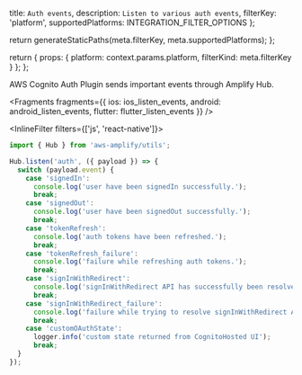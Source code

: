   title: `Auth events`,
  description: `Listen to various auth events`,
  filterKey: 'platform',
  supportedPlatforms: INTEGRATION_FILTER_OPTIONS
};



  return generateStaticPaths(meta.filterKey, meta.supportedPlatforms);
};

  return {
    props: {
      platform: context.params.platform,
      filterKind: meta.filterKey
    }
  };
};

AWS Cognito Auth Plugin sends important events through Amplify Hub.


<Fragments
  fragments={{
    ios: ios_listen_events,
    android: android_listen_events,
    flutter: flutter_listen_events
  }}
/>

<InlineFilter filters={['js', 'react-native']}>

```js
import { Hub } from 'aws-amplify/utils';

Hub.listen('auth', ({ payload }) => {
  switch (payload.event) {
    case 'signedIn':
      console.log('user have been signedIn successfully.');
      break;
    case 'signedOut':
      console.log('user have been signedOut successfully.');
      break;
    case 'tokenRefresh':
      console.log('auth tokens have been refreshed.');
      break;
    case 'tokenRefresh_failure':
      console.log('failure while refreshing auth tokens.');
      break;
    case 'signInWithRedirect':
      console.log('signInWithRedirect API has successfully been resolved.');
      break;
    case 'signInWithRedirect_failure':
      console.log('failure while trying to resolve signInWithRedirect API.');
      break;
    case 'customOAuthState':
      logger.info('custom state returned from CognitoHosted UI');
      break;
  }
});
```

</InlineFilter>
